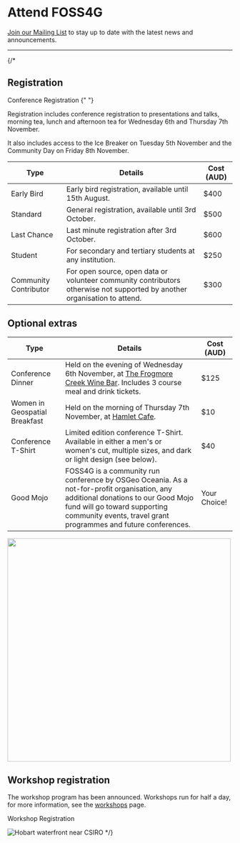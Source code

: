 <HeaderImage url="/imgs/group photo.jpeg" positionY="40%" height="300px" />

# Attend FOSS4G

[Join our Mailing List](https://mailchi.mp/foss4g/mailing-list) to stay up to date with the latest news and announcements.

<hr />

<FooterImage url="/imgs/2025/auckland.jpg" positionY="35%" height="300px" />

{/* 
## Registration

<StyledButton target="https://ti.to/osgeo-oceania/foss4g-sotm-oceania-2024">
  Conference Registration
</StyledButton>{" "}

Registration includes conference registration to presentations and talks, morning tea, lunch and afternoon tea for Wednesday 6th and Thursday 7th November.

It also includes access to the Ice Breaker on Tuesday 5th November and the Community Day on Friday 8th November.

| Type                  | Details                                                                                                                   | Cost (AUD) |
| --------------------- | ------------------------------------------------------------------------------------------------------------------------- | ---------- |
| Early Bird            | Early bird registration, available until 15th August.                                                                     | $400       |
| Standard              | General registration, available until 3rd October.                                                                        | $500       |
| Last Chance           | Last minute registration after 3rd October.                                                                               | $600       |
| Student               | For secondary and tertiary students at any institution.                                                                   | $250       |
| Community Contributor | For open source, open data or volunteer community contributors otherwise not supported by another organisation to attend. | $300       |

## Optional extras

| Type                          | Details                                                                                                                                                                                                                             | Cost (AUD)   |
| ----------------------------- | ----------------------------------------------------------------------------------------------------------------------------------------------------------------------------------------------------------------------------------- | ------------ |
| Conference Dinner             | Held on the evening of Wednesday 6th November, at [The Frogmore Creek Wine Bar](https://www.frogmorecreek.com.au/). Includes 3 course meal and drink tickets.                                                                       | $125         |
| Women in Geospatial Breakfast | Held on the morning of Thursday 7th November, at [Hamlet Cafe](https://www.hamlet.org.au/).                                                                                                                                         | $10          |
| Conference T-Shirt            | Limited edition conference T-Shirt. Available in either a men's or women's cut, multiple sizes, and dark or light design (see below).                                                                                               | $40          |
| Good Mojo                     | FOSS4G is a community run conference by OSGeo Oceania. As a not-for-profit organisation, any additional donations to our Good Mojo fund will go toward supporting community events, travel grant programmes and future conferences. | Your Choice! |

<div>
  <img
    className="inline-image mx-auto mt-4"
    width="500px"
    src="/imgs/2024/tshirts_mockup.webp"
  />
</div>

## Workshop registration

The workshop program has been announced. Workshops run for half a day, for more information, see the [workshops](#/program/workshops) page.

<StyledButton target="https://ti.to/osgeo-oceania/foss4g-sotm-oceania-2024-workshops">
  Workshop Registration
</button>

![Hobart waterfront near CSIRO](/imgs/csiro-waterfront.jpeg) \*/}
